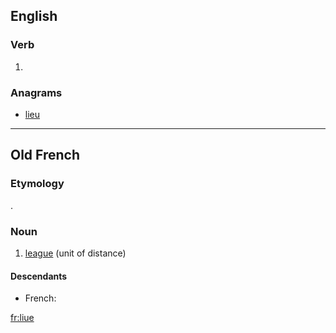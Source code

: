 ==English==

===Verb===
{{en-verb|liu|ed}}

# {{obsolete typography of|live}}

===Anagrams===
* [[lieu#English|lieu]]

----

==Old French==

===Etymology===
{{etyl|la|fro}} {{term|leuca|lang=la}}.

===Noun===
{{fro-noun|f}}

# [[league]] (unit of distance)

====Descendants====
* French: {{l|fr|lieue}}

[[fr:liue]]